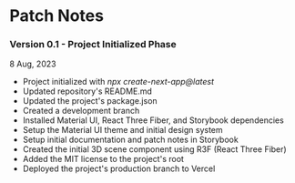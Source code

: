 
<Meta title='Patch Notes' />

# Patch Notes

<div className='container'>
  <div className='note-card'>
    <h3 style={{ marginBottom: 0, fontSize: 14 }}>Version 0.1 - Project Initialized Phase</h3>
    <span style={{ marginTop: 0, fontSize: 12, opacity: 0.5 }}>8 Aug, 2023</span>
    <ul>
      <li>Project initialized with <i>npx create-next-app@latest</i></li>
      <li>Updated repository's README.md</li>
      <li>Updated the project's package.json</li>
      <li>Created a development branch</li>
      <li>Installed Material UI, React Three Fiber, and Storybook dependencies</li>
      <li>Setup the Material UI theme and initial design system</li>
      <li>Setup initial documentation and patch notes in Storybook</li>
      <li>Created the initial 3D scene component using R3F (React Three Fiber)</li>
      <li>Added the MIT license to the project's root</li>
      <li>Deployed the project's production branch to Vercel</li>
    </ul>
  </div>
</div>

<style>
  {`
  .note-card {
    margin-top: 10px;
    margin-bottom: 10px;
    padding: 1rem;
    border-bottom: 1px solid rgba(0,0,0,0.1);
  }

  .container .note-card:last-child {
    border: none
  }
`}
</style>
